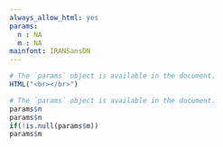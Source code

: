 ```yaml
---
always_allow_html: yes
params:
  n : NA
  m : NA
mainfont: IRANSansDN
---
```


```r
# The `params` object is available in the document.
HTML("<br></br>")
```

<!-- <div style='position:absolute; top:0; right:0; padding:10px;'> -->
<!-- ```{r pressure, echo=FALSE,fig.asp=0.2} -->
<!-- knitr::include_graphics('Logo.png') -->
<!-- ``` -->
<!-- </div> -->

```r
# The `params` object is available in the document.
params$n
params$n
if(!is.null(params$m))
params$m
```





